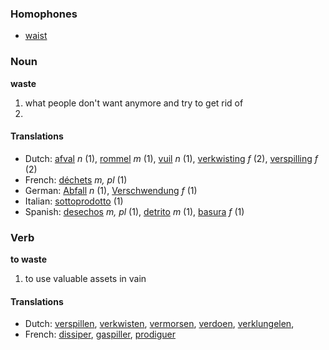 ===Homophones===
*[[waist]]

===Noun===
'''waste'''

# what people don't want anymore and try to get rid of
#
====Translations====

*Dutch: [[afval]] ''n'' (1), [[rommel]] ''m'' (1), [[vuil]] ''n'' (1), [[verkwisting]] ''f'' (2), [[verspilling]] ''f'' (2)
*French: [[déchets]] ''m, pl'' (1)
*German: [[Abfall]] ''n'' (1), [[Verschwendung]] ''f'' (1)
*Italian: [[sottoprodotto]] (1)
*Spanish: [[desechos]] ''m, pl'' (1), [[detrito]] ''m'' (1), [[basura]] ''f'' (1)

===Verb===
'''to waste'''

# to use valuable assets in vain

====Translations====

*Dutch: [[verspillen]], [[verkwisten]], [[vermorsen]], [[verdoen]], [[verklungelen]], 
*French: [[dissiper]], [[gaspiller]], [[prodiguer]]
